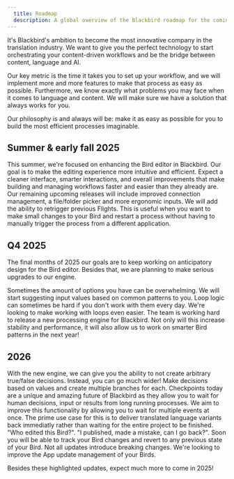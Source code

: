```yaml
---
  title: Roadmap
  description: A global overview of the Blackbird roadmap for the coming period
---
```



It's Blackbird's ambition to become the most innovative company in the translation industry. We want to give you the perfect technology to start orchestrating your content-driven workflows and be the bridge between content, language and AI.

Our key metric is the time it takes you to set up your workflow, and we will implement more and more features to make that process as easy as possible.
Furthermore, we know exactly what problems you may face when it comes to language and content. We will make sure we have a solution that always works for you.

Our philosophy is and always will be: make it as easy as possible for you to build the most efficient processes imaginable.

## Summer & early fall 2025

<Card title="Bird editor rework" icon="sun">
  This summer, we're focused on enhancing the Bird editor in Blackbird. Our goal is to make the editing experience more intuitive and efficient. Expect a cleaner interface, smarter interactions, and overall improvements that make building and managing workflows faster and easier than they already are.
  Our remaining upcoming releases will include improved connection management, a file/folder picker and more ergonomic inputs.
</Card>

<Card title="Fly again" icon="rocket">
  We will add the ability to retrigger previous Flights. This is useful when you want to make small changes to your Bird and restart a process without having to manually trigger the process from a different application.
</Card>

## Q4 2025

The final months of 2025 our goals are to keep working on anticipatory design for the Bird editor. Besides that, we are planning to make serious upgrades to our engine.

<Card title="Smart input values" icon="heart">
  Sometimes the amount of options you have can be overwhelming. We will start suggesting input values based on common patterns to you.
</Card>

<Card title="Implicit loops" icon="right-arrow">
  Loop logic can sometimes be hard if you don't work with them every day. We're looking to make working with loops even easier.
</Card>

<Card title="New engine" icon="setting">
  The team is working hard to release a new processing engine for Blackbird. Not only will this increase stability and performance, it will also allow us to work on smarter Bird patterns in the next year!
</Card>

## 2026

<Card title="Multiple decisions" icon="approve-check">
  With the new engine, we can give you the ability to not create arbitrary true/false decisions. Instead, you can go much wider! Make decisions based on values and create multiple branches for each.
</Card>

<Card title="Parallel checkpoints" icon="random">
  Checkpoints today are a unique and amazing future of Blackbird as they allow you to wait for human decisions, input or results from long running processes. We aim to improve this functionality by allowing you to wait for multiple events at once. The prime use case for this is to deliver translated language variants back immediatly rather than waiting for the entire project to be finished.
</Card>

<Card title="Bird history & rollback" icon="bars">
  "Who edited this Bird?". "I published, made a mistake, can I go back?". Soon you will be able to track your Bird changes and revert to any previous state of your Bird.
</Card>

<Card title="Semantic app versioning" icon="open-book">
  Not all updates introduce breaking changes. We're looking to improve the App update management of your Birds.
</Card>

Besides these highlighted updates, expect much more to come in 2025!